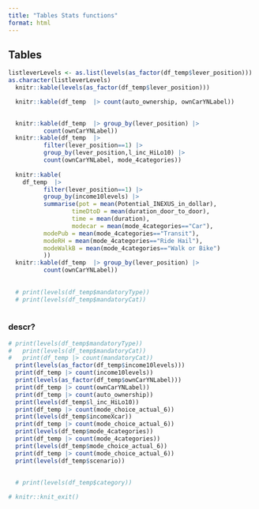 ```yaml
---
title: "Tables Stats functions"
format: html
---
```


## Tables

```r
listleverLevels <- as.list(levels(as_factor(df_temp$lever_position)))
as.character(listleverLevels)
  knitr::kable(levels(as_factor(df_temp$lever_position)))

  knitr::kable(df_temp  |> count(auto_ownership, ownCarYNLabel))

  
  knitr::kable(df_temp  |> group_by(lever_position) |> 
          count(ownCarYNLabel))
  knitr::kable(df_temp  |>
          filter(lever_position==1) |> 
          group_by(lever_position,l_inc_HiLo10) |> 
          count(ownCarYNLabel, mode_4categories))
                
  knitr::kable(
    df_temp  |>
          filter(lever_position==1) |> 
          group_by(income10levels) |> 
          summarise(pot = mean(Potential_INEXUS_in_dollar),
                  timeDtoD = mean(duration_door_to_door),
                  time = mean(duration),
                  modecar = mean(mode_4categories=="Car"),
          modePub = mean(mode_4categories=="Transit"),
          modeRH = mean(mode_4categories=="Ride Hail"),
          modeWalkB = mean(mode_4categories=="Walk or Bike")
          ))
  knitr::kable(df_temp  |> group_by(lever_position) |> 
          count(ownCarYNLabel))
  
  
  # print(levels(df_temp$mandatoryType))
  # print(levels(df_temp$mandatoryCat))
  

```

### descr?

```r
# print(levels(df_temp$mandatoryType))
#   print(levels(df_temp$mandatoryCat))
#   print(df_temp |> count(mandatoryCat))
  print(levels(as_factor(df_temp$income10levels)))
  print(df_temp |> count(income10levels))
  print(levels(as_factor(df_temp$ownCarYNLabel)))
  print(df_temp |> count(ownCarYNLabel))
  print(df_temp |> count(auto_ownership))
  print(levels(df_temp$l_inc_HiLo10))
  print(df_temp |> count(mode_choice_actual_6))
  print(levels(df_temp$incomeXcar))
  print(df_temp |> count(mode_choice_actual_6))
  print(levels(df_temp$mode_4categories))
  print(df_temp |> count(mode_4categories))
  print(levels(df_temp$mode_choice_actual_6))
  print(df_temp |> count(mode_choice_actual_6))
  print(levels(df_temp$scenario))
  
  
  # print(levels(df_temp$category))
```

<!-- ::: -->

```r
# knitr::knit_exit()
```

